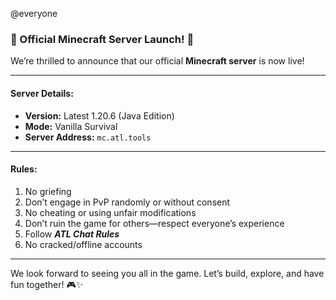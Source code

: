 @everyone  

### **🌟 Official Minecraft Server Launch! 🌟**  

We’re thrilled to announce that our official **Minecraft server** is now live!  

---  

#### **Server Details:**  
- **Version:** Latest 1.20.6 (Java Edition)  
- **Mode:** Vanilla Survival  
- **Server Address:** `mc.atl.tools`  

---  

#### **Rules:**  
1. No griefing  
2. Don’t engage in PvP randomly or without consent  
3. No cheating or using unfair modifications  
4. Don’t ruin the game for others—respect everyone’s experience  
5. Follow ***ATL Chat Rules***  
6. No cracked/offline accounts  

---  

We look forward to seeing you all in the game. Let’s build, explore, and have fun together! 🎮✨  
